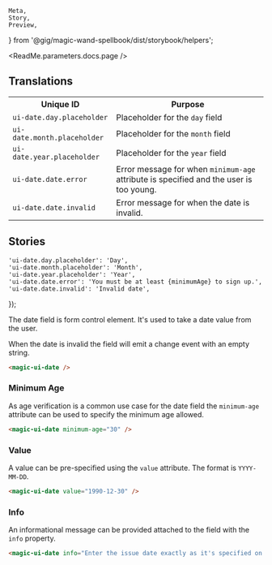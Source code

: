     Meta,
    Story,
    Preview,
} from '@gig/magic-wand-spellbook/dist/storybook/helpers';

<Meta title="UI Kit|Date" />

<ReadMe.parameters.docs.page />

## Translations

<table>
    <tr>
        <th>Unique ID</th>
        <th>Purpose</th>
    </tr>
    <tr>
        <td>
            <code>ui-date.day.placeholder</code>
        </td>
        <td>
            Placeholder for the <code>day</code> field
        </td>
    </tr>
    <tr>
        <td>
            <code>ui-date.month.placeholder</code>
        </td>
        <td>
            Placeholder for the <code>month</code> field
        </td>
    </tr>
    <tr>
        <td>
            <code>ui-date.year.placeholder</code>
        </td>
        <td>
            Placeholder for the <code>year</code> field
        </td>
    </tr>
    <tr>
        <td>
            <code>ui-date.date.error</code>
        </td>
        <td>
            Error message for when <code>minimum-age</code> attribute is
            specified and the user is too young.
        </td>
    </tr>
    <tr>
        <td>
            <code>ui-date.date.invalid</code>
        </td>
        <td>Error message for when the date is invalid.</td>
    </tr>
</table>

## Stories

    'ui-date.day.placeholder': 'Day',
    'ui-date.month.placeholder': 'Month',
    'ui-date.year.placeholder': 'Year',
    'ui-date.date.error': 'You must be at least {minimumAge} to sign up.',
    'ui-date.date.invalid': 'Invalid date',
});

The date field is form control element. It's used to take a date value from the user.

When the date is invalid the field will emit a change event with an empty string.

<Preview>
    <Story name="Default">
        <magic-ui-date />
    </Story>
</Preview>

```html
<magic-ui-date />
```

### Minimum Age

As age verification is a common use case for the date field the `minimum-age` attribute can be used to specify the minimum age allowed.

<Preview>
    <Story name="Minimum Age">
        <magic-ui-date value="2000-09-02" minimum-age="30" />
    </Story>
</Preview>

```html
<magic-ui-date minimum-age="30" />
```

### Value

A value can be pre-specified using the `value` attribute. The format is `YYYY-MM-DD`.

<Preview>
    <Story name="With Value">
        <magic-ui-date value="1990-12-30" />
    </Story>
</Preview>

```html
<magic-ui-date value="1990-12-30" />
```

### Info

An informational message can be provided attached to the field with the `info` property.

<Preview>
    <Story name="With Info">
        <magic-ui-date info="Enter the issue date exactly as it's specified on your passport." />
    </Story>
</Preview>

```html
<magic-ui-date info="Enter the issue date exactly as it's specified on your passport." />
```
